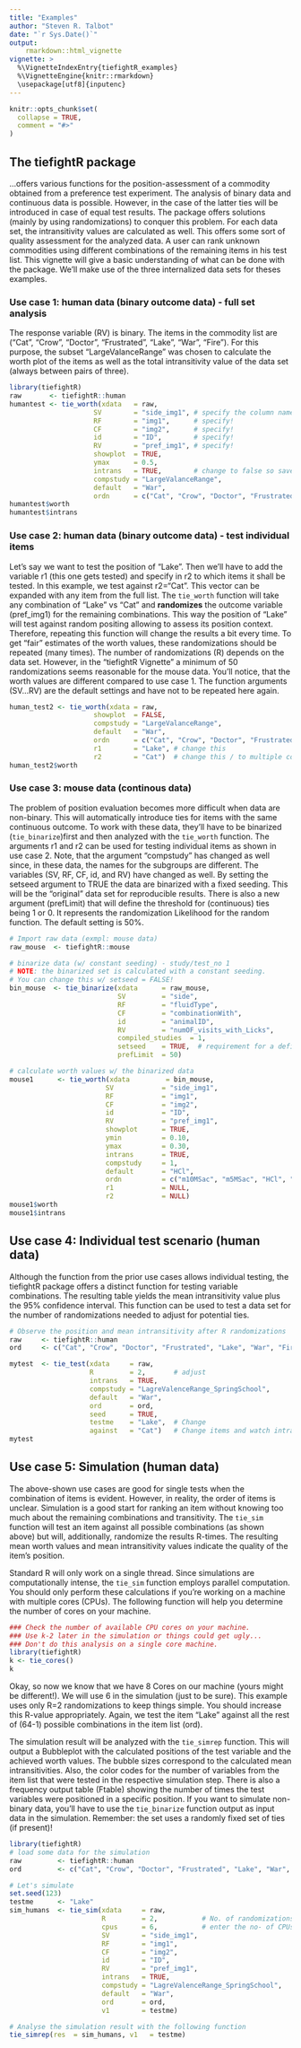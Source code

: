 ```yaml
---
title: "Examples"
author: "Steven R. Talbot"
date: "`r Sys.Date()`"
output: 
    rmarkdown::html_vignette
vignette: >
  %\VignetteIndexEntry{tiefightR_examples}
  %\VignetteEngine{knitr::rmarkdown}
  \usepackage[utf8]{inputenc}
---
```


```r
knitr::opts_chunk$set(
  collapse = TRUE,
  comment = "#>"
)
```

## The tiefightR package

...offers various functions for the position-assessment of a commodity obtained from a preference test experiment. The analysis of binary data and continuous data is possible. However, in the case of the latter ties will be introduced in case of equal test results. The package offers solutions (mainly by using randomizations) to conquer this problem. For each data set, the intransitivity values are calculated as well. This offers some sort of quality assessment for the analyzed data. A user can rank unknown commodities using different combinations of the remaining items in his test list. This vignette will give a basic understanding of what can be done with the package. We'll make use of the three internalized data sets for theses examples.

### Use case 1: human data (binary outcome data) - full set analysis

The response variable (RV) is binary. The items in the commodity list are ("Cat", "Crow", "Doctor", "Frustrated", "Lake", "War", "Fire"). For this purpose, the subset "LargeValanceRange" was chosen to calculate the worth plot of the items as well as the total intransitivity value of the data set (always between pairs of three).

```r
library(tiefightR)
raw       <- tiefightR::human
humantest <- tie_worth(xdata   = raw,
                     SV        = "side_img1", # specify the column names for the data
                     RF        = "img1",      # specify!
                     CF        = "img2",      # specify!
                     id        = "ID",        # specify!
                     RV        = "pref_img1", # specify!
                     showplot  = TRUE,
                     ymax      = 0.5,
                     intrans   = TRUE,        # change to false so save some calculation time
                     compstudy = "LargeValanceRange",
                     default   = "War",
                     ordn      = c("Cat", "Crow", "Doctor", "Frustrated", "Lake", "War", "Fire"))
humantest$worth
humantest$intrans

```

### Use case 2: human data (binary outcome data) - test individual items

Let's say we want to test the position of "Lake". Then we'll have to add the variable r1 (this one gets tested) and specify in r2 to which items it shall be tested. In this example, we test against r2="Cat". This vector can be expanded with any item from the full list. The `tie_worth` function will take any combination of "Lake" vs "Cat" and **randomizes** the outcome variable (pref_img1) for the remaining combinations. This way the position of "Lake" will test against random positing allowing to assess its position context. Therefore, repeating this function will change the results a bit every time. To get "fair" estimates of the worth values, these randomizations should be repeated (many times). The number of randomizations (R) depends on the data set. However, in the "tiefightR Vignette" a minimum of 50 randomizations seems reasonable for the mouse data. You'll notice, that the worth values are different compared to use case 1. The function arguments (SV...RV) are the default settings and have not to be repeated here again.

```r

human_test2 <- tie_worth(xdata = raw,
                     showplot  = FALSE,
                     compstudy = "LargeValanceRange",
                     default   = "War",
                     ordn      = c("Cat", "Crow", "Doctor", "Frustrated", "Lake", "War", "Fire"),
                     r1        = "Lake", # change this
                     r2        = "Cat")  # change this / to multiple combis
human_test2$worth
```


### Use case 3: mouse data (continous data)

The problem of position evaluation becomes more difficult when data are non-binary. This will automatically introduce ties for items with the same continuous outcome. To work with these data, they'll have to be binarized (`tie_binarize`)first and then analyzed with the `tie_worth` function. The arguments r1 and r2 can be used for testing individual items as shown in use case 2. Note, that the argument “compstudy” has changed as well since, in these data, the names for the subgroups are different. The variables (SV, RF, CF, id, and RV) have changed as well. By setting the setseed argument to TRUE the data are binarized with a fixed seeding. This will be the "original" data set for reproducible results. There is also a new argument (prefLimit) that will define the threshold for (continuous) ties being 1 or 0. It represents the randomization Likelihood for the random function. The default setting is 50%.

```r
# Import raw data (exmpl: mouse data)
raw_mouse  <- tiefightR::mouse

# binarize data (w/ constant seeding) - study/test_no 1
# NOTE: the binarized set is calculated with a constant seeding.
# You can change this w/ setseed = FALSE!
bin_mouse  <- tie_binarize(xdata      = raw_mouse,
                           SV         = "side",
                           RF         = "fluidType",
                           CF         = "combinationWith",
                           id         = "animalID",
                           RV         = "numOF_visits_with_Licks",
                           compiled_studies	 = 1,
                           setseed    = TRUE,  # requirement for a defined set 
                           prefLimit  = 50)

# calculate worth values w/ the binarized data
mouse1      <- tie_worth(xdata         = bin_mouse,
                        SV            = "side_img1",
                        RF            = "img1",
                        CF            = "img2",
                        id            = "ID",
                        RV            = "pref_img1",
                        showplot      = TRUE,
                        ymin          = 0.10,
                        ymax          = 0.30,
                        intrans       = TRUE,
                        compstudy     = 1,
                        default       = "HCl",
                        ordn          = c("m10MSac", "m5MSac", "HCl", "NaCl", "water"),
                        r1            = NULL,
                        r2            = NULL)
mouse1$worth
mouse1$intrans
```

## Use case 4: Individual test scenario (human data)

Although the function from the prior use cases allows individual testing, the tiefightR package offers a distinct function for testing variable combinations. The resulting table yields the mean intransitivity value plus the 95% confidence interval. This function can be used to test a data set for the number of randomizations needed to adjust for potential ties.

```r
# Observe the position and mean intransitivity after R randomizations
raw     <- tiefightR::human
ord     <- c("Cat", "Crow", "Doctor", "Frustrated", "Lake", "War", "Fire")

mytest  <- tie_test(xdata     = raw,
                    R         = 2,       # adjust
                    intrans   = TRUE,
                    compstudy = "LagreValenceRange_SpringSchool",
                    default   = "War",
                    ord       = ord,
                    seed      = TRUE,
                    testme    = "Lake",  # Change 
                    against   = "Cat")   # Change items and watch intrans move
mytest
```

## Use case 5: Simulation (human data)

The above-shown use cases are good for single tests when the combination of items is evident. However, in reality, the order of items is unclear. Simulation is a good start for ranking an item without knowing too much about the remaining combinations and transitivity. The `tie_sim` function will test an item against all possible combinations (as shown above) but will, additionally, randomize the results R-times. The resulting mean worth values and mean intransitivity values indicate the quality of the item's position.

Standard R will only work on a single thread. Since simulations are computationally intense, the `tie_sim` function employs parallel computation. You should only perform these calculations if you're working on a machine with multiple cores (CPUs). The following function will help you determine the number of cores on your machine.


```r
### Check the number of available CPU cores on your machine.
### Use k-2 later in the simulation or things could get ugly...
### Don't do this analysis on a single core machine.
library(tiefightR)
k <- tie_cores()
k
```

Okay, so now we know that we have 8 Cores on our machine (yours might be different!). We will use 6 in the simulation (just to be sure). This example uses only R=2 randomizations to keep things simple. You should increase this R-value appropriately. Again, we test the item "Lake" against all the rest of (64-1) possible combinations in the item list (ord).

The simulation result will be analyzed with the `tie_simrep` function. This will output a Bubbleplot with the calculated positions of the test variable and the achieved worth values. The bubble sizes correspond to the calculated mean intransitivities. Also, the color codes for the number of variables from the item list that were tested in the respective simulation step. There is also a frequency output table (Ftable) showing the number of times the test variables were positioned in a specific position. If you want to simulate non-binary data, you'll have to use the `tie_binarize` function output as input data in the simulation. Remember: the set uses a randomly fixed set of ties (if present)!


```r
library(tiefightR)
# load some data for the simulation 
raw         <- tiefightR::human
ord         <- c("Cat", "Crow", "Doctor", "Frustrated", "Lake", "War", "Fire")

# Let's simulate 
set.seed(123)
testme      <- "Lake"
sim_humans  <- tie_sim(xdata     = raw,
                       R         = 2,           # No. of randomizations (here=3 to keep things easy)
                       cpus      = 6,           # enter the no- of CPUs
                       SV        = "side_img1",
                       RF        = "img1",
                       CF        = "img2",
                       id        = "ID",
                       RV        = "pref_img1",
                       intrans   = TRUE,        
                       compstudy = "LagreValenceRange_SpringSchool",
                       default   = "War",
                       ord       = ord,
                       v1        = testme)

# Analyse the simulation result with the following function
tie_simrep(res  = sim_humans, v1   = testme)

```






